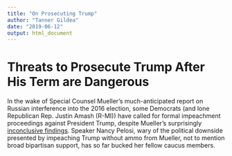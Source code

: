 ```yaml
---
title: "On Prosecuting Trump"
author: "Tanner Gildea"
date: "2019-06-12"
output: html_document
---
```


# Threats to Prosecute Trump After His Term are Dangerous

In the wake of Special Counsel Mueller's much-anticipated report on Russian interference into the 2016 election, some Democrats (and lone Republican Rep. Justin Amash (R-MI)) have called for formal impeachment proceedings against President Trump, despite Mueller's surprisingly [inconclusive findings](https://www.google.com/url?sa=t&rct=j&q=&esrc=s&source=web&cd=7&cad=rja&uact=8&ved=2ahUKEwjQ9_nNvrPjAhVECc0KHT5DCGsQFjAGegQIAhAB&url=https%3A%2F%2Ftime.com%2F5574575%2Fmueller-report-trump-russia-evidence%2F&usg=AOvVaw0DGU2ol_fcspB66qoprhQK). Speaker Nancy Pelosi, wary of the political downside presented by impeaching Trump without ammo from Mueller, not to mention broad bipartisan support, has so far bucked her fellow caucus members. 